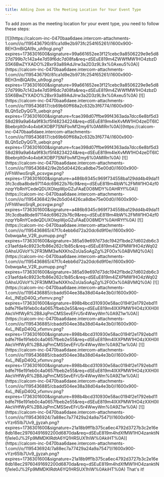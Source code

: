 ```yaml
---
title: Adding Zoom as the Meeting Location for Your Event Type
---
```

To add zoom as the meeting location for your event type, you need to follow these steps:


<Steps>
<Step title="First, you need to visit the Cal.com app store">
[![](https://calcom-inc-0470baa6daee.intercom-attachments-1.com/i/o/1195436790/81ca1d9e2b973fc254f65261/i1600x900-BEH3mBiQAI9x_uh9ogi.png?expires=1736301600&signature=99a661652ee3f121cebc9a8506229e9e5d827d799b7c142a4e7d59f6dc7d08fa&req=dSEuE819m4ZWWfMW1HO4zbzDS5K6BwZYXADO%2Bxr93a89AdJlrw3a2D3z9L9x%0Axeu5%0A)](https://calcom-inc-0470baa6daee.intercom-attachments-1.com/i/o/1195436790/81ca1d9e2b973fc254f65261/i1600x900-BEH3mBiQAI9x_uh9ogi.png?expires=1736301600&signature=99a661652ee3f121cebc9a8506229e9e5d827d799b7c142a4e7d59f6dc7d08fa&req=dSEuE819m4ZWWfMW1HO4zbzDS5K6BwZYXADO%2Bxr93a89AdJlrw3a2D3z9L9x%0Axeu5%0A)
</Step>
<Step title="Next, go to video conference apps, find Zoom in the list and click on details">
[![](https://calcom-inc-0470baa6daee.intercom-attachments-1.com/i/o/1195436817/cb69b60ff68a2c632b3f6774/i1600x900-BLQh5zDyQGTt_uebqir.png?expires=1736301600&signature=fcae398d07ffbe99f4363ada7dcc6e8bf5d358d289a9a64a9f83cf5f48234224&req=dSEuE819m4leXvMW1HO4zeDT6ICBbebrplt0n4o4xbKXOBP7SNiFbvM12my6%0AMlRn%0A)](https://calcom-inc-0470baa6daee.intercom-attachments-1.com/i/o/1195436817/cb69b60ff68a2c632b3f6774/i1600x900-BLQh5zDyQGTt_uebqir.png?expires=1736301600&signature=fcae398d07ffbe99f4363ada7dcc6e8bf5d358d289a9a64a9f83cf5f48234224&req=dSEuE819m4leXvMW1HO4zeDT6ICBbebrplt0n4o4xbKXOBP7SNiFbvM12my6%0AMlRn%0A)
</Step>
<Step title="Once the Cal.com's Zoom app page opens up, click on Install">
[![](https://calcom-inc-0470baa6daee.intercom-attachments-1.com/i/o/1195436842/9e2b5d04426ca8dbe75e00d0/i1600x900-jVFhWIwoSrqR_pcsvgw.png?expires=1736301600&signature=a486b9345c969f734558ba129dd4b49da113fc3cdba8bde97114dc69622b76c9&req=dSEuE819m4lbW%2FMW1HO4zf0nzqrYbRnYCedeQDUXOIepWjoGZuFAaE0O8MDY%0AHRYf%0A)](https://calcom-inc-0470baa6daee.intercom-attachments-1.com/i/o/1195436842/9e2b5d04426ca8dbe75e00d0/i1600x900-jVFhWIwoSrqR_pcsvgw.png?expires=1736301600&signature=a486b9345c969f734558ba129dd4b49da113fc3cdba8bde97114dc69622b76c9&req=dSEuE819m4lbW%2FMW1HO4zf0nzqrYbRnYCedeQDUXOIepWjoGZuFAaE0O8MDY%0AHRYf%0A)
</Step>
<Step title="Once you click on Install, you'll be redirected to your Zoom account (sign in if you haven't already) and allow the necessary permissions.">
[![](https://calcom-inc-0470baa6daee.intercom-attachments-1.com/i/o/1195436865/47f7c4ebb6d72a20dc6d9f0e/i1600x900-0xbwqaAe_V2R_pumupp.png?expires=1736301600&signature=385a59e697d73dc1942f1bde27d602db6c3c31aefda4c8923cfb86e262c1b85c&req=dSEuE819m4lZXPMW1HO4zWq02GAhsUGVoY%2FR3MM3wNXKhoZoUaSoAgZg%2F0Ox%0ABVMQ%0A)](https://calcom-inc-0470baa6daee.intercom-attachments-1.com/i/o/1195436865/47f7c4ebb6d72a20dc6d9f0e/i1600x900-0xbwqaAe_V2R_pumupp.png?expires=1736301600&signature=385a59e697d73dc1942f1bde27d602db6c3c31aefda4c8923cfb86e262c1b85c&req=dSEuE819m4lZXPMW1HO4zWq02GAhsUGVoY%2FR3MM3wNXKhoZoUaSoAgZg%2F0Ox%0ABVMQ%0A)
</Step>
<Step title="Now, you should be redirected to Cal.com's Installed Apps page with Conferencing Tab selected, and you should see Zoom Video in the list.">
[![](https://calcom-inc-0470baa6daee.intercom-attachments-1.com/i/o/1195436885/cbadd504ee38a38d04a4e3b0/i1600x900-4xL_INEpD40Q_vfxmvv.png?expires=1736301600&signature=898b4bcd310930e58ac0194f2e1792ebd11bdfe7f6e191eb0c4a0657fbeb2e55&req=dSEuE819m4lXXPMW1HO4zXXH0lIAkcVHfWyR%2B8JqPmCMSSevEFrU5r4WwyWm%0A9Z1w%0A)](https://calcom-inc-0470baa6daee.intercom-attachments-1.com/i/o/1195436885/cbadd504ee38a38d04a4e3b0/i1600x900-4xL_INEpD40Q_vfxmvv.png?expires=1736301600&signature=898b4bcd310930e58ac0194f2e1792ebd11bdfe7f6e191eb0c4a0657fbeb2e55&req=dSEuE819m4lXXPMW1HO4zXXH0lIAkcVHfWyR%2B8JqPmCMSSevEFrU5r4WwyWm%0A9Z1w%0A)
</Step>
<Step title="Now, you should be redirected to Cal.com's Installed Apps page with Conferencing Tab selected, and you should see Zoom Video in the list.">
[![](https://calcom-inc-0470baa6daee.intercom-attachments-1.com/i/o/1195436885/cbadd504ee38a38d04a4e3b0/i1600x900-4xL_INEpD40Q_vfxmvv.png?expires=1736301600&signature=898b4bcd310930e58ac0194f2e1792ebd11bdfe7f6e191eb0c4a0657fbeb2e55&req=dSEuE819m4lXXPMW1HO4zXXH0lIAkcVHfWyR%2B8JqPmCMSSevEFrU5r4WwyWm%0A9Z1w%0A)](https://calcom-inc-0470baa6daee.intercom-attachments-1.com/i/o/1195436885/cbadd504ee38a38d04a4e3b0/i1600x900-4xL_INEpD40Q_vfxmvv.png?expires=1736301600&signature=898b4bcd310930e58ac0194f2e1792ebd11bdfe7f6e191eb0c4a0657fbeb2e55&req=dSEuE819m4lXXPMW1HO4zXXH0lIAkcVHfWyR%2B8JqPmCMSSevEFrU5r4WwyWm%0A9Z1w%0A)
</Step>
<Step title="Once you have added Zoom as your event-type location, you will see it as shown in the image below. Click on Save and all your meetings should now have Zoom video as the default location.">
[![](https://calcom-inc-0470baa6daee.intercom-attachments-1.com/i/o/1195436924/7a88ec7a77429a24a9a75471/i1600x900-vYzr65Ib7Uv9_jjyzah.png?expires=1736301600&signature=21a18b9ff1b375ca6ec4792d3727b3c2e16e8db18ec29760491692200d6870da&req=dSEuE819m4hdXfMW1HO4zanktiNfj1eIe0J%2Fp9MMDKIRdtA6YQ1HRSUX1hIW%0AkiHT%0A)](https://calcom-inc-0470baa6daee.intercom-attachments-1.com/i/o/1195436924/7a88ec7a77429a24a9a75471/i1600x900-vYzr65Ib7Uv9_jjyzah.png?expires=1736301600&signature=21a18b9ff1b375ca6ec4792d3727b3c2e16e8db18ec29760491692200d6870da&req=dSEuE819m4hdXfMW1HO4zanktiNfj1eIe0J%2Fp9MMDKIRdtA6YQ1HRSUX1hIW%0AkiHT%0A)
</Step>
</Steps>
That's it!


